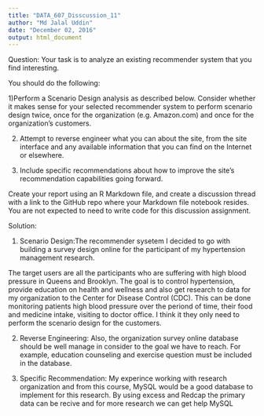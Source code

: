 ---
title: "DATA_607_Disscussion_11"
author: "Md Jalal Uddin"
date: "December 02, 2016"
output: html_document
---

Question:
Your task is to analyze an existing recommender system that you find interesting. 

You should do the following:

1)Perform a Scenario Design analysis as described below. Consider whether it makes sense for your selected recommender system to perform scenario design twice, once for the organization (e.g. Amazon.com) and once for the organization's customers.

2) Attempt to reverse engineer what you can about the site, from the site interface and any available information that you can find on the Internet or elsewhere.

3) Include specific recommendations about how to improve the site's recommendation capabilities going forward.

Create your report using an R Markdown file, and create a discussion thread with a link to the GitHub repo where your Markdown file notebook resides. You are not expected to need to write code for this discussion assignment.

Solution:

1) Scenario Design:The recommender sysetem I decided to go with building a survey design online for the participant of my hypertension management research.

The target users are all the participants who are suffering with high blood pressure in Queens and Brooklyn. The goal is to control hypertension, provide education on health and wellness and also get research to data for my organization to the Center for Disease Control (CDC). This can be done monitoring patients high blood pressure over the periond of time, their food and medicine intake, visiting to doctor office. I think it they only need to perform the scenario design for the customers.

2) Reverse Engineering: Also, the organization survey online database should be well manage in consider to the goal we have to reach. For example, education counseling and exercise question must be included in the database.

3) Specific Recommendation: My experince working with research organization and from this course, MySQL would be a good database to implement for this research. By using excess and Redcap the primary data can be recive and for more research we can get help MySQL
